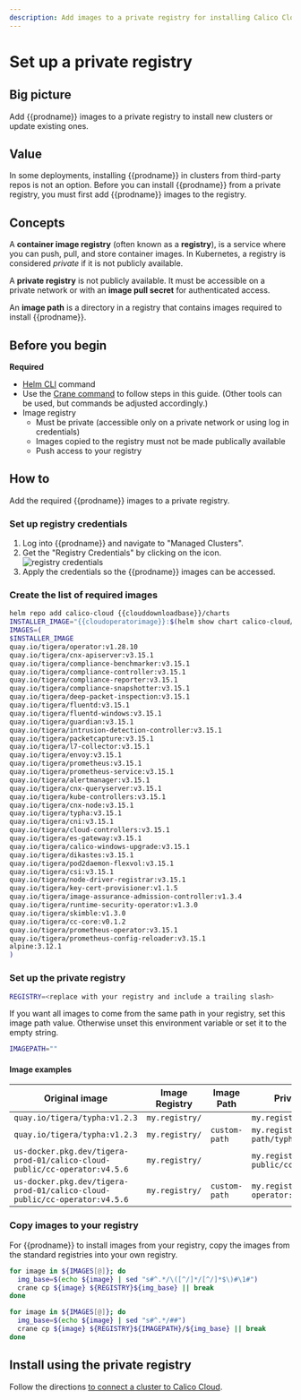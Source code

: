 ```yaml
---
description: Add images to a private registry for installing Calico Cloud on a cluster.
---
```


# Set up a private registry


## Big picture

Add {{prodname}} images to a private registry to install new clusters or update existing ones.

## Value

In some deployments, installing {{prodname}} in clusters from third-party repos is not an option. Before you can install {{prodname}} from a private registry, you must first add {{prodname}} images to the registry.

## Concepts

A **container image registry** (often known as a **registry**), is a service where you can push, pull, and store container images. In Kubernetes, a registry is considered _private_ if it is not publicly available.

A **private registry** is not publicly available. It must be accessible on a private network or with an **image pull secret** for authenticated access.

An **image path** is a directory in a registry that contains images required to install {{prodname}}.

## Before you begin

**Required**

- [Helm CLI](https://helm.sh/docs/intro/install/) command
- Use the [Crane command](https://github.com/google/go-containerregistry/blob/main/cmd/crane/README.md) to follow steps in this guide. (Other tools can be used, but commands be adjusted accordingly.)
- Image registry
  - Must be private (accessible only on a private network or using log in credentials)
  - Images copied to the registry must not be made publically available
  - Push access to your registry

## How to

Add the required {{prodname}} images to a private registry.

### Set up registry credentials

1. Log into {{prodname}} and navigate to "Managed Clusters".
1. Get the "Registry Credentials" by clicking on the icon. ![registry credentials](/img/calico-cloud/private-registry-icon.png)
1. Apply the credentials so the {{prodname}} images can be accessed.

### Create the list of required images

```bash
helm repo add calico-cloud {{clouddownloadbase}}/charts
INSTALLER_IMAGE="{{cloudoperatorimage}}:$(helm show chart calico-cloud/calico-cloud | grep version: | sed -e 's/version: *//' -e 's/+/-g/')"
IMAGES=(
$INSTALLER_IMAGE
quay.io/tigera/operator:v1.28.10
quay.io/tigera/cnx-apiserver:v3.15.1
quay.io/tigera/compliance-benchmarker:v3.15.1
quay.io/tigera/compliance-controller:v3.15.1
quay.io/tigera/compliance-reporter:v3.15.1
quay.io/tigera/compliance-snapshotter:v3.15.1
quay.io/tigera/deep-packet-inspection:v3.15.1
quay.io/tigera/fluentd:v3.15.1
quay.io/tigera/fluentd-windows:v3.15.1
quay.io/tigera/guardian:v3.15.1
quay.io/tigera/intrusion-detection-controller:v3.15.1
quay.io/tigera/packetcapture:v3.15.1
quay.io/tigera/l7-collector:v3.15.1
quay.io/tigera/envoy:v3.15.1
quay.io/tigera/prometheus:v3.15.1
quay.io/tigera/prometheus-service:v3.15.1
quay.io/tigera/alertmanager:v3.15.1
quay.io/tigera/cnx-queryserver:v3.15.1
quay.io/tigera/kube-controllers:v3.15.1
quay.io/tigera/cnx-node:v3.15.1
quay.io/tigera/typha:v3.15.1
quay.io/tigera/cni:v3.15.1
quay.io/tigera/cloud-controllers:v3.15.1
quay.io/tigera/es-gateway:v3.15.1
quay.io/tigera/calico-windows-upgrade:v3.15.1
quay.io/tigera/dikastes:v3.15.1
quay.io/tigera/pod2daemon-flexvol:v3.15.1
quay.io/tigera/csi:v3.15.1
quay.io/tigera/node-driver-registrar:v3.15.1
quay.io/tigera/key-cert-provisioner:v1.1.5
quay.io/tigera/image-assurance-admission-controller:v1.3.4
quay.io/tigera/runtime-security-operator:v1.3.0
quay.io/tigera/skimble:v1.3.0
quay.io/tigera/cc-core:v0.1.2
quay.io/tigera/prometheus-operator:v3.15.1
quay.io/tigera/prometheus-config-reloader:v3.15.1
alpine:3.12.1
)
```

### Set up the private registry

```bash
REGISTRY=<replace with your registry and include a trailing slash>
```

If you want all images to come from the same path in your registry, set this image path value. Otherwise unset this environment variable or set it to the empty string.

```bash
IMAGEPATH=""
```

#### Image examples

| Original image                                                            | Image Registry | Image Path    | Private registry image                               |
| ------------------------------------------------------------------------- | -------------- | ------------- | ---------------------------------------------------- |
| `quay.io/tigera/typha:v1.2.3`                                             | `my.registry/` |               | `my.registry/tigera/typha:v1.2.3`                    |
| `quay.io/tigera/typha:v1.2.3`                                             | `my.registry/` | `custom-path` | `my.registry/custom-path/typha:v1.2.3`               |
| `us-docker.pkg.dev/tigera-prod-01/calico-cloud-public/cc-operator:v4.5.6` | `my.registry/` |               | `my.registry/calico-cloud-public/cc-operator:v4.5.6` |
| `us-docker.pkg.dev/tigera-prod-01/calico-cloud-public/cc-operator:v4.5.6` | `my.registry/` | `custom-path` | `my.registry/custom-path/cc-operator:v3.5.6`         |

### Copy images to your registry

For {{prodname}} to install images from your registry, copy the images from the standard registries into your own registry.

<Tabs>
<TabItem label="Registry only" value="Registry only-0">

```bash
for image in ${IMAGES[@]}; do
  img_base=$(echo ${image} | sed "s#^.*/\([^/]*/[^/]*$\)#\1#")
  crane cp ${image} ${REGISTRY}${img_base} || break
done
```

</TabItem>
<TabItem label="Registry and ImagePath" value="Registry and ImagePath-1">

```bash
for image in ${IMAGES[@]}; do
  img_base=$(echo ${image} | sed "s#^.*/##")
  crane cp ${image} ${REGISTRY}${IMAGEPATH}/${img_base} || break
done
```

</TabItem>
</Tabs>

## Install using the private registry

Follow the directions [to connect a cluster to Calico Cloud](install-cluster.mdx).
